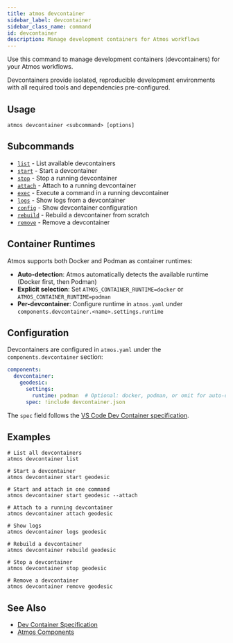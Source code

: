 ```yaml
---
title: atmos devcontainer
sidebar_label: devcontainer
sidebar_class_name: command
id: devcontainer
description: Manage development containers for Atmos workflows
---
```


<Intro>
Use this command to manage development containers (devcontainers) for your Atmos workflows.

Devcontainers provide isolated, reproducible development environments with all required tools and dependencies pre-configured.
</Intro>

<Screengrab title="atmos devcontainer --help" slug="atmos-devcontainer--help" />

## Usage

```shell
atmos devcontainer <subcommand> [options]
```

## Subcommands

- [`list`](/cli/commands/devcontainer/list) - List available devcontainers
- [`start`](/cli/commands/devcontainer/start) - Start a devcontainer
- [`stop`](/cli/commands/devcontainer/stop) - Stop a running devcontainer
- [`attach`](/cli/commands/devcontainer/attach) - Attach to a running devcontainer
- [`exec`](/cli/commands/devcontainer/exec) - Execute a command in a running devcontainer
- [`logs`](/cli/commands/devcontainer/logs) - Show logs from a devcontainer
- [`config`](/cli/commands/devcontainer/config) - Show devcontainer configuration
- [`rebuild`](/cli/commands/devcontainer/rebuild) - Rebuild a devcontainer from scratch
- [`remove`](/cli/commands/devcontainer/remove) - Remove a devcontainer

## Container Runtimes

Atmos supports both Docker and Podman as container runtimes:

- **Auto-detection**: Atmos automatically detects the available runtime (Docker first, then Podman)
- **Explicit selection**: Set `ATMOS_CONTAINER_RUNTIME=docker` or `ATMOS_CONTAINER_RUNTIME=podman`
- **Per-devcontainer**: Configure runtime in `atmos.yaml` under `components.devcontainer.<name>.settings.runtime`

## Configuration

Devcontainers are configured in `atmos.yaml` under the `components.devcontainer` section:

```yaml
components:
  devcontainer:
    geodesic:
      settings:
        runtime: podman  # Optional: docker, podman, or omit for auto-detect
      spec: !include devcontainer.json
```

The `spec` field follows the [VS Code Dev Container specification](https://containers.dev/implementors/json_reference/).

## Examples

```shell
# List all devcontainers
atmos devcontainer list

# Start a devcontainer
atmos devcontainer start geodesic

# Start and attach in one command
atmos devcontainer start geodesic --attach

# Attach to a running devcontainer
atmos devcontainer attach geodesic

# Show logs
atmos devcontainer logs geodesic

# Rebuild a devcontainer
atmos devcontainer rebuild geodesic

# Stop a devcontainer
atmos devcontainer stop geodesic

# Remove a devcontainer
atmos devcontainer remove geodesic
```

## See Also

- [Dev Container Specification](https://containers.dev/)
- [Atmos Components](/core-concepts/components/components)
